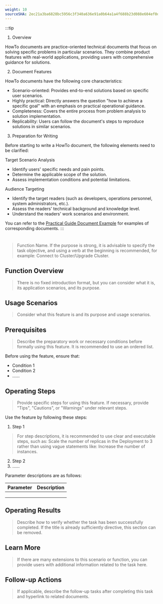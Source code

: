 ```yaml
---
weight: 10
sourceSHA: 2ec21a3ba6828bc5956c3f340a636e91a0b64a1a4f688b23d088e604ef0dfc32
---
```


:::tip
1. Overview

HowTo documents are practice-oriented technical documents that focus on solving specific problems in particular scenarios. They combine product features with real-world applications, providing users with comprehensive guidance for solutions.

2. Document Features

HowTo documents have the following core characteristics:

- Scenario-oriented: Provides end-to-end solutions based on specific user scenarios.
- Highly practical: Directly answers the question "how to achieve a specific goal" with an emphasis on practical operational guidance.
- Completeness: Covers the entire process from problem analysis to solution implementation.
- Replicability: Users can follow the document's steps to reproduce solutions in similar scenarios.

3. Preparation for Writing

Before starting to write a HowTo document, the following elements need to be clarified:

Target Scenario Analysis

- Identify users' specific needs and pain points.
- Determine the applicable scope of the solution.
- Assess implementation conditions and potential limitations.

Audience Targeting

- Identify the target readers (such as developers, operations personnel, system administrators, etc.).
- Assess the readers' technical background and knowledge level.
- Understand the readers' work scenarios and environment.

You can refer to the [Practical Guide Document Example](https://product-doc-guide.alauda.cn/template/howto/example.html) for examples of corresponding documents.
:::

# <HowTo Title: Start with a General Verb>

> Function Name. If the purpose is strong, it is advisable to specify the task objective, and using a verb at the beginning is recommended, for example: Connect to Cluster/Upgrade Cluster.

## Function Overview

> There is no fixed introduction format, but you can consider what it is, its application scenarios, and its purpose.

## Usage Scenarios

> Consider what this feature is and its purpose and usage scenarios.

## Prerequisites

> Describe the preparatory work or necessary conditions before formally using this feature. It is recommended to use an ordered list.

Before using the feature, ensure that:

- Condition 1
- Condition 2
- ......

## Operating Steps

> Provide specific steps for using this feature. If necessary, provide "Tips", "Cautions", or "Warnings" under relevant steps.

Use the feature by following these steps:

1. Step 1

> For step descriptions, it is recommended to use clear and executable steps, such as: Scale the number of replicas in the Deployment to 3 rather than using vague statements like: Increase the number of instances.

2. Step 2
3. ......

Parameter descriptions are as follows:

| **Parameter** | **Description** |
| ------ | ------ |
|        |        |
|        |        |
|        |        |

## Operating Results

> Describe how to verify whether the task has been successfully completed. If the title is already sufficiently directive, this section can be removed.

## Learn More

> If there are many extensions to this scenario or function, you can provide users with additional information related to the task here.

## Follow-up Actions

> If applicable, describe the follow-up tasks after completing this task and hyperlink to related documents.
